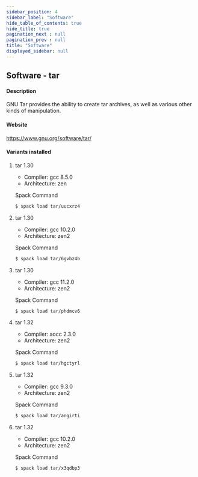 ```yaml
---
sidebar_position: 4
sidebar_label: "Software"
hide_table_of_contents: true
hide_title: true
pagination_next : null
pagination_prev : null
title: "Software"
displayed_sidebar: null
---
```


## Software - tar


#### Description
GNU Tar provides the ability to create tar archives, as well as various other kinds of manipulation.

#### Website
https://www.gnu.org/software/tar/

#### Variants installed

1. tar 1.30

    - Compiler: gcc 8.5.0
    - Architecture: zen

    Spack Command
    ```bash
    $ spack load tar/uucxrz4
    ```

2. tar 1.30

    - Compiler: gcc 10.2.0
    - Architecture: zen2

    Spack Command
    ```bash
    $ spack load tar/6gvbz4b
    ```

3. tar 1.30

    - Compiler: gcc 11.2.0
    - Architecture: zen2

    Spack Command
    ```bash
    $ spack load tar/phdmcv6
    ```

4. tar 1.32

    - Compiler: aocc 2.3.0
    - Architecture: zen2

    Spack Command
    ```bash
    $ spack load tar/hgctyrl
    ```

5. tar 1.32

    - Compiler: gcc 9.3.0
    - Architecture: zen2

    Spack Command
    ```bash
    $ spack load tar/angirti
    ```

6. tar 1.32

    - Compiler: gcc 10.2.0
    - Architecture: zen2

    Spack Command
    ```bash
    $ spack load tar/x3qdbp3
    ```
